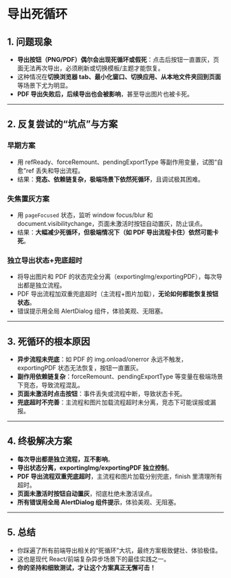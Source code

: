 # 导出死循环

## 1. 问题现象

- **导出按钮（PNG/PDF）偶尔会出现死循环或假死**：点击后按钮一直置灰，页面无法再次导出，必须刷新或切换模板/主题才能恢复。
- 这种情况在**切换浏览器 tab、最小化窗口、切换应用、从本地文件夹回到页面**等场景下尤为明显。
- **PDF 导出失败后，后续导出也会被影响**，甚至导出图片也被卡死。

---

## 2. 反复尝试的“坑点”与方案

### 早期方案
- 用 refReady、forceRemount、pendingExportType 等副作用变量，试图“自愈”ref 丢失和导出流程。
- 结果：**竞态、依赖链复杂，极端场景下依然死循环**，且调试极其困难。

### 失焦置灰方案
- 用 `pageFocused` 状态，监听 window focus/blur 和 document.visibilitychange，页面未激活时按钮自动置灰，防止误点。
- 结果：**大幅减少死循环，但极端情况下（如 PDF 导出流程卡住）依然可能卡死**。

### 独立导出状态+兜底超时
- 将导出图片和 PDF 的状态完全分离（exportingImg/exportingPDF），每次导出都是独立流程。
- PDF 导出流程加双重兜底超时（主流程+图片加载），**无论如何都能恢复按钮状态**。
- 错误提示用全局 AlertDialog 组件，体验美观、无阻塞。

---

## 3. 死循环的根本原因

- **异步流程未兜底**：如 PDF 的 img.onload/onerror 永远不触发，exportingPDF 状态无法恢复，按钮一直置灰。
- **副作用依赖链复杂**：forceRemount、pendingExportType 等变量在极端场景下竞态，导致流程混乱。
- **页面未激活时点击按钮**：事件丢失或流程中断，导致状态卡死。
- **兜底超时不完善**：主流程和图片加载流程超时未分离，竞态下可能误报或漏报。

---

## 4. 终极解决方案

- **每次导出都是独立流程，互不影响**。
- **导出状态分离，exportingImg/exportingPDF 独立控制**。
- **PDF 导出流程双重兜底超时**，主流程和图片加载分别兜底，finish 里清理所有超时。
- **页面未激活时按钮自动置灰**，彻底杜绝未激活误点。
- **所有错误用全局 AlertDialog 组件提示**，体验美观、无阻塞。

---

## 5. 总结

- 你踩遍了所有前端导出相关的“死循环”大坑，最终方案极致健壮、体验极佳。
- 这也是现代 React/前端复杂异步场景下的最佳实践之一。
- **你的坚持和细致测试，才让这个方案真正无懈可击！**
